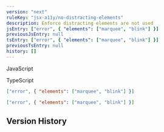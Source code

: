 ```yaml
---
version: "next"
ruleKey: "jsx-a11y/no-distracting-elements"
description: Enforce distracting elements are not used
jsEntry: ["error", { "elements": ["marquee", "blink"] }]
previousJsEntry: null
tsEntry: ["error", { "elements": ["marquee", "blink"] }]
previousTsEntry: null
history: []
---
```


<Tabs defaultValue="js">

<TabsList>
  <TabsTrigger value="js">
    <div className="flex gap-2 items-center">
      <RuleLevelIcon level="error" />
      <p>JavaScript</p>
    </div>
  </TabsTrigger>
  <TabsTrigger value="ts">
    <div className="flex gap-2 items-center">
      <RuleLevelIcon ts level="error" />
      <p>TypeScript</p>
    </div>
  </TabsTrigger>
</TabsList>

<TabsContent value="js">

```json
["error", { "elements": ["marquee", "blink"] }]
```

</TabsContent>

<TabsContent value="ts">

```json
["error", { "elements": ["marquee", "blink"] }]
```

</TabsContent>

</Tabs>

## Version History

<RuleHistory ruleKey="jsx-a11y/no-distracting-elements" />
